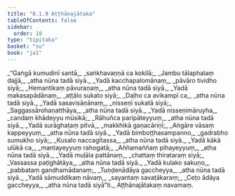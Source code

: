 ```yaml
---
title: "8.1.9 Aṭṭhānajātaka"
tableOfContents: false
sidebar:
  order: 10
type: "tipitaka"
basket: "su"
book: "ja1"
---
```



<DynamicBreadcrumb />

<Division number="77" book="ja1">

<Paragraph number="1757" type="verses" book="ja1">
_“Gaṅgā kumudinī santā,_  
_saṅkhavaṇṇā ca kokilā;_  
_Jambu tālaphalaṃ dajjā,_  
_atha nūna tadā siyā._  

</Paragraph>

</Division>
<Division number="78" book="ja1">

<Paragraph number="1758" type="verses" book="ja1">
_Yadā kacchapalomānaṃ,_  
_pāvāro tividho siyā;_  
_Hemantikaṃ pāvuraṇaṃ,_  
_atha nūna tadā siyā._  

</Paragraph>

</Division>
<Division number="79" book="ja1">

<Paragraph number="1759" type="verses" book="ja1">
_Yadā makasapādānaṃ,_  
_aṭṭālo sukato siyā;_  
_Daḷho ca avikampī ca,_  
_atha nūna tadā siyā._  

</Paragraph>

</Division>
<Division number="80" book="ja1">

<Paragraph number="1760" type="verses" book="ja1">
_Yadā sasavisāṇānaṃ,_  
_nisseṇī sukatā siyā;_  
_Saggassārohaṇatthāya,_  
_atha nūna tadā siyā._  

</Paragraph>

</Division>
<Division number="81" book="ja1">

<Paragraph number="1761" type="verses" book="ja1">
_Yadā nisseṇimāruyha,_  
_candaṃ khādeyyu mūsikā;_  
_Rāhuñca paripāteyyuṃ,_  
_atha nūna tadā siyā._  

</Paragraph>

</Division>
<Division number="82" book="ja1">

<Paragraph number="1762" type="verses" book="ja1">
_Yadā surāghaṭaṃ pitvā,_  
_makkhikā gaṇacāriṇī;_  
_Aṅgāre vāsaṃ kappeyyuṃ,_  
_atha nūna tadā siyā._  

</Paragraph>

</Division>
<Division number="83" book="ja1">

<Paragraph number="1763" type="verses" book="ja1">
_Yadā bimboṭṭhasampanno,_  
_gadrabho sumukho siyā;_  
_Kusalo naccagītassa,_  
_atha nūna tadā siyā._  

</Paragraph>

</Division>
<Division number="84" book="ja1">

<Paragraph number="1764" type="verses" book="ja1">
_Yadā kākā ulūkā ca,_  
_mantayeyyuṃ rahogatā;_  
_Aññamaññaṃ pihayeyyuṃ,_  
_atha nūna tadā siyā._  

</Paragraph>

</Division>
<Division number="85" book="ja1">

<Paragraph number="1765" type="verses" book="ja1">
_Yadā muḷāla pattānaṃ,_  
_chattaṃ thirataraṃ siyā;_  
_Vassassa paṭighātāya,_  
_atha nūna tadā siyā._  

</Paragraph>

</Division>
<Division number="86" book="ja1">

<Paragraph number="1766" type="verses" book="ja1">
_Yadā kulako sakuṇo,_  
_pabbataṃ gandhamādanaṃ;_  
_Tuṇḍenādāya gaccheyya,_  
_atha nūna tadā siyā._  

</Paragraph>

</Division>
<Division number="87" book="ja1">

<Paragraph number="1767" type="verses" book="ja1">
_Yadā sāmuddikaṃ nāvaṃ,_  
_sayantaṃ savaṭākaraṃ;_  
_Ceṭo ādāya gaccheyya,_  
_atha nūna tadā siyā”ti._  


</Paragraph>
</Division>

<Paragraph number="1768" type="center" book="ja1">
Aṭṭhānajātakaṃ navamaṃ.
</Paragraph>